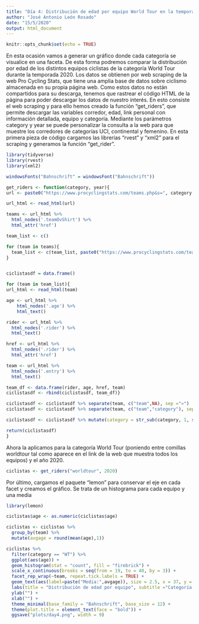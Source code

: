 ```yaml
---
title: "Día 4: Distribución de edad por equipo World Tour en la temporada 2020 (con facets y web scraping)"
author: "José Antonio León Rosado"
date: "15/5/2020"
output: html_document
---
```


```r
knitr::opts_chunk$set(echo = TRUE)
```


En esta ocasión vamos a generar un gráfico donde cada categoría se visualice en una faceta. De esta forma podremos comparar la distribución por edad de los distintos equipos ciclistas de la categoría World Tour durante la temporada 2020. 
Los datos se obtienen por web scraping de la web Pro Cycling Stats, que tiene una amplia base de datos sobre ciclismo almacenada en su propia página web. Como estos datos no están compartidos para su descarga, tenemos que rastrear el código HTML de la página para poder descargar los datos de nuestro interés. En esto consiste el web scraping y para ello hemos creado la función "get_riders", que permite descargar las variables corredor, edad, link personal con información detallada, equipo y categoría. Mediante los parámetros category y year se puede personalizar la consulta a la web para que muestre los corredores de categorías UCI, continental y femenino. En esta primera pieza de código cargamos las librerías "rvest" y "xml2" para el scraping y generamos la función "get_rider".

```r
library(tidyverse)
library(rvest)
library(xml2)

windowsFonts("Bahnschrift" = windowsFont("Bahnschrift"))

get_riders <- function(category, year){
url <- paste0("https://www.procyclingstats.com/teams.php&s=", category ,"&year=", year)

url_html <- read_html(url)

teams <- url_html %>% 
  html_nodes('.teamOvShirt') %>% 
  html_attr('href')

team_list <- c()

for (team in teams){
  team_list <- c(team_list, paste0("https://www.procyclingstats.com/team/", team))
}


ciclistasdf = data.frame()

for (team in team_list){
url_html <- read_html(team)

age <- url_html %>% 
    html_nodes('.age') %>%      
    html_text()

rider <- url_html %>% 
  html_nodes('.rider') %>%      
  html_text()

href <- url_html %>% 
  html_nodes('.rider') %>%
  html_attr('href')

team <- url_html %>% 
  html_nodes('.entry') %>%
  html_text()

team_df <- data.frame(rider, age, href, team)
ciclistasdf <- rbind(ciclistasdf, team_df)}

ciclistasdf <- ciclistasdf %>% separate(team, c("team",NA), sep ="»")
ciclistasdf <- ciclistasdf %>% separate(team, c("team","category"), sep ="\\(")

ciclistasdf <- ciclistasdf %>% mutate(category = str_sub(category, 1, str_length(category)-1))

return(ciclistasdf)
}
```

Ahora la aplicamos para la categoría World Tour (poniendo entre comillas worldtour tal como aparece en el link de la web que muestra todos los equipos) y el año 2020.

```r
ciclistas <- get_riders("worldtour", 2020)
```
Por último, cargamos el paquete "lemon" para conservar el eje en cada facet y creamos el gráfico. Se trata de un histograma para cada equipo y una media 

```r
library(lemon)

ciclistas$age <- as.numeric(ciclistas$age)

ciclistas <- ciclistas %>% 
  group_by(team) %>% 
  mutate(avgage = round(mean(age),1))

ciclistas %>% 
  filter(category == "WT") %>% 
  ggplot(aes(age)) +
  geom_histogram(stat = "count", fill = "firebrick") +
  scale_x_continuous(breaks = seq(from = 19, to = 40, by = 3)) +
  facet_rep_wrap(~team, repeat.tick.labels = TRUE) +
  geom_text(aes(label=paste("Media:",avgage)), size = 2.5, x = 37, y = 6, family = "Bahnschrift") +
  labs(title = "Distribución de edad por equipo", subtitle ="Categoría World Tour, temporada 2020", caption = "Fuente: ProCyclingStats | @jantleon") +
  ylab("") +
  xlab("") +
  theme_minimal(base_family = "Bahnschrift", base_size = 12) +
  theme(plot.title = element_text(face = "bold")) +
  ggsave("plots/day4.png", width = 9)
```
